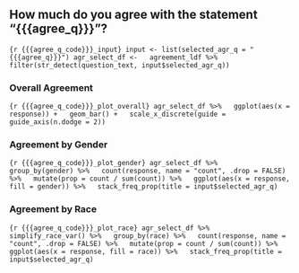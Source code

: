 
## How much do you agree with the statement "{{{agree_q}}}"?


```{r {{{agree_q_code}}}_input}
input <- list(selected_agr_q = "{{{agree_q}}}")
agr_select_df <-
  agreement_ldf %>%
    filter(str_detect(question_text, input$selected_agr_q))
```


### Overall Agreement

```{r {{{agree_q_code}}}_plot_overall}
agr_select_df %>%
  ggplot(aes(x = response)) +
  geom_bar() +
  scale_x_discrete(guide = guide_axis(n.dodge = 2))
```

### Agreement by Gender

```{r {{{agree_q_code}}}_plot_gender}
agr_select_df %>%
  group_by(gender) %>%
  count(response, name = "count", .drop = FALSE) %>%
  mutate(prop = count / sum(count)) %>%
  ggplot(aes(x = response, fill = gender)) %>%
  stack_freq_prop(title = input$selected_agr_q)
```



### Agreement by Race

```{r {{{agree_q_code}}}_plot_race}
agr_select_df %>%
  simplify_race_var() %>%
  group_by(race) %>%
  count(response, name = "count", .drop = FALSE) %>%
  mutate(prop = count / sum(count)) %>%
  ggplot(aes(x = response, fill = race)) %>%
  stack_freq_prop(title = input$selected_agr_q)
```

